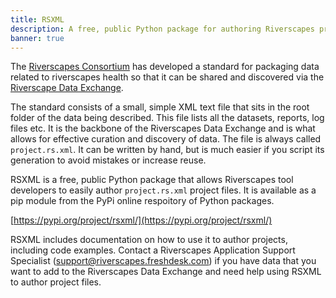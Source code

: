 ```yaml
---
title: RSXML
description: A free, public Python package for authoring Riverscapes projects
banner: true
---
```


The [Riverscapes Consortium](https://riverscapes.net) has developed a standard for packaging data related to riverscapes health so that it can be shared and discovered via the [Riverscape Data Exchange](https://data.riverscapes.net).

The standard consists of a small, simple XML text file that sits in the root folder of the data being described. This file lists all the datasets, reports, log files etc. It is the backbone of the Riverscapes Data Exchange and is what allows for effective curation and discovery of data. The file is always called `project.rs.xml`. It can be written by hand, but is much easier if you script its generation to avoid mistakes or increase reuse.

RSXML is a free, public Python package that allows Riverscapes tool developers to easily author `project.rs.xml` project files. It is available as a pip module from the PyPi online respoitory of Python packages.

[https://pypi.org/project/rsxml/](https://pypi.org/project/rsxml/)

RSXML includes documentation on how to use it to author projects, including code examples. Contact a Riverscapes Application Support Specialist (support@riverscapes.freshdesk.com) if you have data that you want to add to the Riverscapes Data Exchange and need help using RSXML to author project files.